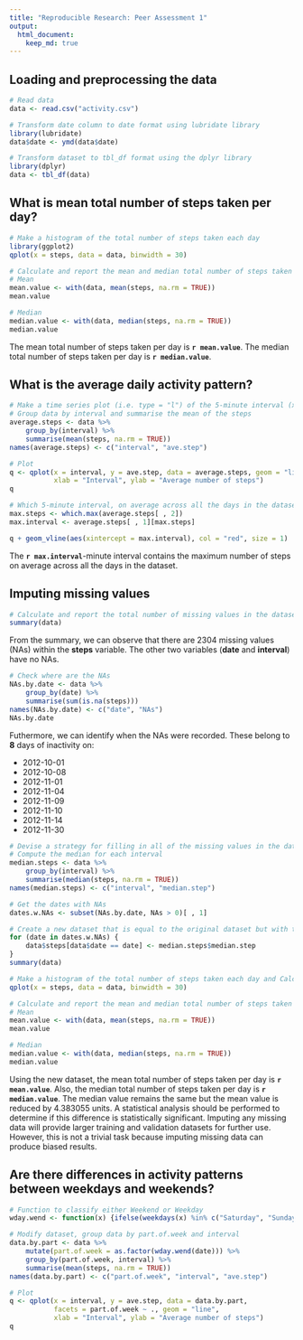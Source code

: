 ```yaml
---
title: "Reproducible Research: Peer Assessment 1"
output: 
  html_document:
    keep_md: true
---
```



## Loading and preprocessing the data
```r
# Read data
data <- read.csv("activity.csv")

# Transform date column to date format using lubridate library
library(lubridate)
data$date <- ymd(data$date)

# Transform dataset to tbl_df format using the dplyr library
library(dplyr)
data <- tbl_df(data)
```

## What is mean total number of steps taken per day?
```r
# Make a histogram of the total number of steps taken each day
library(ggplot2)
qplot(x = steps, data = data, binwidth = 30)

# Calculate and report the mean and median total number of steps taken per day
# Mean
mean.value <- with(data, mean(steps, na.rm = TRUE))
mean.value

# Median
median.value <- with(data, median(steps, na.rm = TRUE))
median.value
```

The mean total number of steps taken per day is **`r mean.value`**.
The median total number of steps taken per day is **`r median.value`**.

## What is the average daily activity pattern?
```r
# Make a time series plot (i.e. type = "l") of the 5-minute interval (x-axis) and the average number of steps taken, averaged across all days (y-axis)
# Group data by interval and summarise the mean of the steps
average.steps <- data %>%
    group_by(interval) %>%
    summarise(mean(steps, na.rm = TRUE))
names(average.steps) <- c("interval", "ave.step")

# Plot
q <- qplot(x = interval, y = ave.step, data = average.steps, geom = "line",
           xlab = "Interval", ylab = "Average number of steps")
q

# Which 5-minute interval, on average across all the days in the dataset, contains the maximum number of steps?
max.steps <- which.max(average.steps[ , 2])
max.interval <- average.steps[ , 1][max.steps]

q + geom_vline(aes(xintercept = max.interval), col = "red", size = 1)
```

The **`r max.interval`**-minute interval contains the maximum number of steps on average across all the days in the dataset.

## Imputing missing values
```r
# Calculate and report the total number of missing values in the dataset (i.e. the total number of rows with NAs)
summary(data)
```

From the summary, we can observe that there are 2304 missing values (NAs) within the **steps** variable. The other two variables (**date** and **interval**) have no NAs.

```r
# Check where are the NAs
NAs.by.date <- data %>%
    group_by(date) %>%
    summarise(sum(is.na(steps)))
names(NAs.by.date) <- c("date", "NAs")
NAs.by.date
```

Futhermore, we can identify when the NAs were recorded. These belong to **8** days of inactivity on:

+ 2012-10-01
+ 2012-10-08
+ 2012-11-01
+ 2012-11-04
+ 2012-11-09
+ 2012-11-10
+ 2012-11-14
+ 2012-11-30

```r
# Devise a strategy for filling in all of the missing values in the dataset. The strategy that is followed is to substitute the NAs with the median for a particular 5-minute interval.
# Compute the median for each interval
median.steps <- data %>%
    group_by(interval) %>%
    summarise(median(steps, na.rm = TRUE))
names(median.steps) <- c("interval", "median.step")

# Get the dates with NAs
dates.w.NAs <- subset(NAs.by.date, NAs > 0)[ , 1]

# Create a new dataset that is equal to the original dataset but with the missing data filled in.
for (date in dates.w.NAs) {
    data$steps[data$date == date] <- median.steps$median.step
}
summary(data)

# Make a histogram of the total number of steps taken each day and Calculate and report the mean and median total number of steps taken per day. Do these values differ from the estimates from the first part of the assignment? What is the impact of imputing missing data on the estimates of the total daily number of steps?
qplot(x = steps, data = data, binwidth = 30)

# Calculate and report the mean and median total number of steps taken per day
# Mean
mean.value <- with(data, mean(steps, na.rm = TRUE))
mean.value

# Median
median.value <- with(data, median(steps, na.rm = TRUE))
median.value
```

Using the new dataset, the mean total number of steps taken per day is **`r mean.value`**. Also, the median total number of steps taken per day is **`r median.value`**. The median value remains the same but the mean value is reduced by 4.383055 units. A statistical analysis should be performed to determine if this difference is statistically significant. Imputing any missing data will provide 
larger training and validation datasets for further use. However, this is not a trivial task because imputing missing data can produce biased results.

## Are there differences in activity patterns between weekdays and weekends?
```r
# Function to classify either Weekend or Weekday
wday.wend <- function(x) {ifelse(weekdays(x) %in% c("Saturday", "Sunday"), "Weekend", "Weekday")}

# Modify dataset, group data by part.of.week and interval
data.by.part <- data %>%
    mutate(part.of.week = as.factor(wday.wend(date))) %>%
    group_by(part.of.week, interval) %>%
    summarise(mean(steps, na.rm = TRUE))
names(data.by.part) <- c("part.of.week", "interval", "ave.step")

# Plot
q <- qplot(x = interval, y = ave.step, data = data.by.part,
           facets = part.of.week ~ ., geom = "line",
           xlab = "Interval", ylab = "Average number of steps")
q
```

